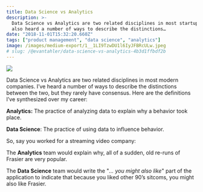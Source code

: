 ```yaml
---
title: Data Science vs Analytics
description: >-
  Data Science vs Analytics are two related disciplines in most startups. I’ve
  also heard a number of ways to describe the distinctions…
date: "2018-11-01T15:32:20.660Z"
tags: ["product management", "data science", "analytics"]
image: /images/medium-export/1__1LI9TzwDU1l6IyJFBRcULw.jpeg
# slug: /@evantahler/data-science-vs-analytics-4b3d1ffbdf2b
---
```


![](/images/medium-export/1__1LI9TzwDU1l6IyJFBRcULw.jpeg)

Data Science vs Analytics are two related disciplines in most modern companies. I’ve heard a number of ways to describe the distinctions between the two, but they rarely have consensus. Here are the definitions I’ve synthesized over my career:

**Analytics:** The practice of analyzing data to explain why a behavior took place.

**Data Science**: The practice of using data to influence behavior.

So, say you worked for a streaming video company:

The **Analytics** team would explain why, all of a sudden, old re-runs of Frasier are very popular.

The **Data Science** team would write the "_… you might also like_" part of the application to indicate that because you liked other 90’s sitcoms, you might also like Frasier.
